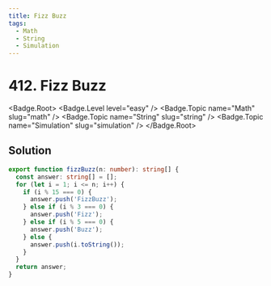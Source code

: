 ```yaml
---
title: Fizz Buzz
tags:
  - Math
  - String
  - Simulation
---
```


# 412. Fizz Buzz

<Badge.Root>
  <Badge.Level level="easy" />
  <Badge.Topic name="Math" slug="math" />
  <Badge.Topic name="String" slug="string" />
  <Badge.Topic name="Simulation" slug="simulation" />
</Badge.Root>

## Solution

```typescript filename="solution.ts" copy
export function fizzBuzz(n: number): string[] {
  const answer: string[] = [];
  for (let i = 1; i <= n; i++) {
    if (i % 15 === 0) {
      answer.push('FizzBuzz');
    } else if (i % 3 === 0) {
      answer.push('Fizz');
    } else if (i % 5 === 0) {
      answer.push('Buzz');
    } else {
      answer.push(i.toString());
    }
  }
  return answer;
}
```

<ProblemLink
  codingSite="leetcode"
  href="https://leetcode.com/problems/fizz-buzz"
  title="Fizz Buzz"
/>
